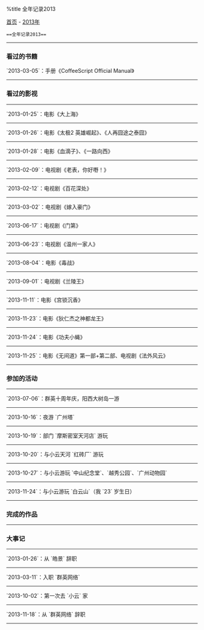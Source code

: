 %title 全年记录2013

[[../../index|首页]] - [[index|2013年]]
 ==全年记录2013==
----
===看过的书籍===

`2013-03-05`：手册《CoffeeScript Official Manual》
----
===看过的影视===
----
`2013-01-25`：电影《大上海》
----
`2013-01-26`：电影《太极2 英雄崛起》、《人再囧途之泰囧》
----
`2013-01-28`：电影《血滴子》、《一路向西》
----
`2013-02-09`：电视剧《老表，你好嘢！》
----
`2013-02-12`：电视剧《百花深处》
----
`2013-03-02`：电视剧《嫁入豪门》
----
`2013-06-17`：电视剧《门第》
----
`2013-06-23`：电视剧《温州一家人》
----
`2013-08-04`：电影《毒战》
----
`2013-09-01`：电视剧《兰陵王》
----
`2013-11-11`：电影《宫锁沉香》
----
`2013-11-23`：电影《狄仁杰之神都龙王》
----
`2013-11-24`：电影《功夫小蝇》
----
`2013-11-25`：电影《无间道》第一部+第二部、电视剧《法外风云》
----
===参加的活动===
----
`2013-07-06`：群英十周年庆，阳西大树岛一游
----
`2013-10-16`：夜游 `广州塔`
----
`2013-10-19`：部门 `摩斯密室天河店` 游玩
----
`2013-10-20`：与小云天河 `红砖厂` 游玩
----
`2013-10-27`：与小云游玩 `中山纪念堂`、`越秀公园`、`广州动物园`
----
`2013-11-24`：与小云游玩 `白云山`（我 `23` 岁生日）
----
===完成的作品===
----
===大事记===
----
`2013-01-26`：从 `皓景` 辞职
----
`2013-03-11`：入职 `群英网络`
----
`2013-10-02`：第一次去 `小云` 家
----
`2013-11-18`：从 `群英网络` 辞职
----
